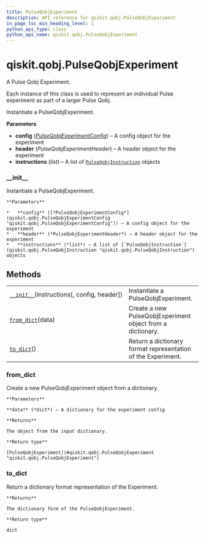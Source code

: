 ```yaml
---
title: PulseQobjExperiment
description: API reference for qiskit.qobj.PulseQobjExperiment
in_page_toc_min_heading_level: 1
python_api_type: class
python_api_name: qiskit.qobj.PulseQobjExperiment
---
```


# qiskit.qobj.PulseQobjExperiment

<Class id="qiskit.qobj.PulseQobjExperiment" isDedicatedPage={true} github="https://github.com/qiskit/qiskit/tree/stable/0.18/qiskit/qobj/pulse_qobj.py" signature="PulseQobjExperiment(instructions, config=None, header=None)">
  A Pulse Qobj Experiment.

  Each instance of this class is used to represent an individual Pulse experiment as part of a larger Pulse Qobj.

  Instantiate a PulseQobjExperiment.

  **Parameters**

  *   **config** ([*PulseQobjExperimentConfig*](qiskit.qobj.PulseQobjExperimentConfig "qiskit.qobj.PulseQobjExperimentConfig")) – A config object for the experiment
  *   **header** (*PulseQobjExperimentHeader*) – A header object for the experiment
  *   **instructions** (*list*) – A list of [`PulseQobjInstruction`](qiskit.qobj.PulseQobjInstruction "qiskit.qobj.PulseQobjInstruction") objects

  ### \_\_init\_\_

  <Function id="qiskit.qobj.PulseQobjExperiment.__init__" name="__init__" signature="__init__(instructions, config=None, header=None)">
    Instantiate a PulseQobjExperiment.

    **Parameters**

    *   **config** ([*PulseQobjExperimentConfig*](qiskit.qobj.PulseQobjExperimentConfig "qiskit.qobj.PulseQobjExperimentConfig")) – A config object for the experiment
    *   **header** (*PulseQobjExperimentHeader*) – A header object for the experiment
    *   **instructions** (*list*) – A list of [`PulseQobjInstruction`](qiskit.qobj.PulseQobjInstruction "qiskit.qobj.PulseQobjInstruction") objects
  </Function>

  ## Methods

  |                                                                                                                                     |                                                              |
  | ----------------------------------------------------------------------------------------------------------------------------------- | ------------------------------------------------------------ |
  | [`__init__`](#qiskit.qobj.PulseQobjExperiment.__init__ "qiskit.qobj.PulseQobjExperiment.__init__")(instructions\[, config, header]) | Instantiate a PulseQobjExperiment.                           |
  | [`from_dict`](#qiskit.qobj.PulseQobjExperiment.from_dict "qiskit.qobj.PulseQobjExperiment.from_dict")(data)                         | Create a new PulseQobjExperiment object from a dictionary.   |
  | [`to_dict`](#qiskit.qobj.PulseQobjExperiment.to_dict "qiskit.qobj.PulseQobjExperiment.to_dict")()                                   | Return a dictionary format representation of the Experiment. |

  ### from\_dict

  <Function id="qiskit.qobj.PulseQobjExperiment.from_dict" name="from_dict" signature="classmethod from_dict(data)">
    Create a new PulseQobjExperiment object from a dictionary.

    **Parameters**

    **data** (*dict*) – A dictionary for the experiment config

    **Returns**

    The object from the input dictionary.

    **Return type**

    [PulseQobjExperiment](#qiskit.qobj.PulseQobjExperiment "qiskit.qobj.PulseQobjExperiment")
  </Function>

  ### to\_dict

  <Function id="qiskit.qobj.PulseQobjExperiment.to_dict" name="to_dict" signature="to_dict()">
    Return a dictionary format representation of the Experiment.

    **Returns**

    The dictionary form of the PulseQobjExperiment.

    **Return type**

    dict
  </Function>
</Class>

